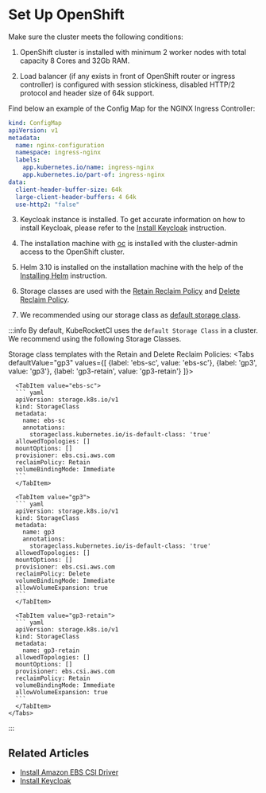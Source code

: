 
# Set Up OpenShift

Make sure the cluster meets the following conditions:

1. OpenShift cluster is installed with minimum 2 worker nodes with total capacity 8 Cores and 32Gb RAM.

2. Load balancer (if any exists in front of OpenShift router or ingress controller) is configured with session stickiness, disabled HTTP/2 protocol and header size of 64k support.

  Find below an example of the Config Map for the NGINX Ingress Controller:

  ``` yaml
  kind: ConfigMap
  apiVersion: v1
  metadata:
    name: nginx-configuration
    namespace: ingress-nginx
    labels:
      app.kubernetes.io/name: ingress-nginx
      app.kubernetes.io/part-of: ingress-nginx
  data:
    client-header-buffer-size: 64k
    large-client-header-buffers: 4 64k
    use-http2: "false"
  ```

3. Keycloak instance is installed. To get accurate information on how to install Keycloak, please refer to the [Install Keycloak](auth/keycloak.md) instruction.

4. The installation machine with [oc](https://docs.openshift.com/container-platform/4.10/cli_reference/openshift_cli/getting-started-cli.html) is installed with the cluster-admin access to the OpenShift cluster.

5. Helm 3.10 is installed on the installation machine with the help of the [Installing Helm](https://v3.helm.sh/docs/intro/install/) instruction.

6. Storage classes are used with the [Retain Reclaim Policy](https://kubernetes.io/docs/concepts/storage/persistent-volumes/#retain)
and [Delete Reclaim Policy](https://kubernetes.io/docs/concepts/storage/persistent-volumes/#delete).

7. We recommended using our storage class as [default storage class](https://kubernetes.io/docs/tasks/administer-cluster/change-default-storage-class/#changing-the-default-storageclass).<br/>

:::info
  By default, KubeRocketCI uses the `default Storage Class` in a cluster. We recommend using the following Storage Classes.

  Storage class templates with the Retain and Delete Reclaim Policies:
    <Tabs
      defaultValue="gp3"
      values={[
        {label: 'ebs-sc', value: 'ebs-sc'},
        {label: 'gp3', value: 'gp3'},
        {label: 'gp3-retain', value: 'gp3-retain'}
      ]}>

      <TabItem value="ebs-sc">
      ``` yaml
      apiVersion: storage.k8s.io/v1
      kind: StorageClass
      metadata:
        name: ebs-sc
        annotations:
          storageclass.kubernetes.io/is-default-class: 'true'
      allowedTopologies: []
      mountOptions: []
      provisioner: ebs.csi.aws.com
      reclaimPolicy: Retain
      volumeBindingMode: Immediate
      ```
      </TabItem>

      <TabItem value="gp3">
      ``` yaml
      apiVersion: storage.k8s.io/v1
      kind: StorageClass
      metadata:
        name: gp3
        annotations:
          storageclass.kubernetes.io/is-default-class: 'true'
      allowedTopologies: []
      mountOptions: []
      provisioner: ebs.csi.aws.com
      reclaimPolicy: Delete
      volumeBindingMode: Immediate
      allowVolumeExpansion: true
      ```
      </TabItem>

      <TabItem value="gp3-retain">
      ``` yaml
      apiVersion: storage.k8s.io/v1
      kind: StorageClass
      metadata:
        name: gp3-retain
      allowedTopologies: []
      mountOptions: []
      provisioner: ebs.csi.aws.com
      reclaimPolicy: Retain
      volumeBindingMode: Immediate
      allowVolumeExpansion: true
      ```
      </TabItem>
    </Tabs>
:::

## Related Articles

* [Install Amazon EBS CSI Driver](ebs-csi-driver.md)
* [Install Keycloak](auth/keycloak.md)
